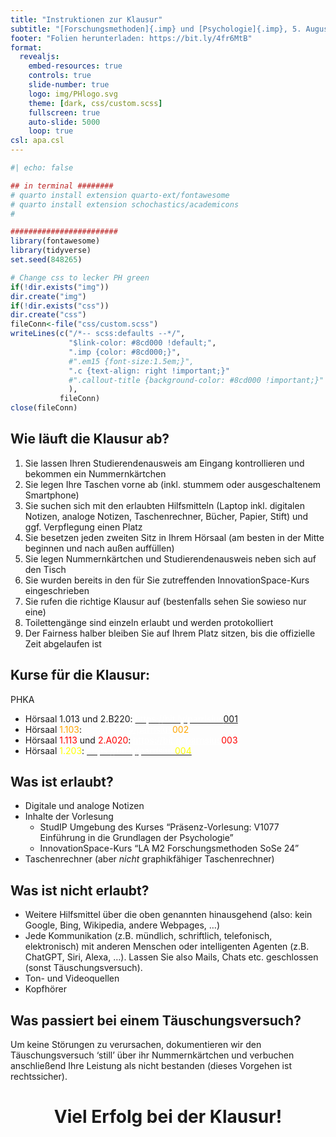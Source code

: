 ---
title: "Instruktionen zur Klausur"
subtitle: "[Forschungsmethoden]{.imp} und [Psychologie]{.imp}, 5. August 2024"
footer: "Folien herunterladen: https://bit.ly/4fr6MtB"
format: 
  revealjs:
    embed-resources: true
    controls: true
    slide-number: true
    logo: img/PHlogo.svg
    theme: [dark, css/custom.scss]
    fullscreen: true
    auto-slide: 5000
    loop: true
csl: apa.csl
---

```{r hidden chunk which creates template stuff}
#| echo: false

## in terminal ########
# quarto install extension quarto-ext/fontawesome
# quarto install extension schochastics/academicons
#

########################
library(fontawesome)
library(tidyverse)
set.seed(848265)

# Change css to lecker PH green
if(!dir.exists("img"))
dir.create("img")
if(!dir.exists("css"))
dir.create("css")
fileConn<-file("css/custom.scss")
writeLines(c("/*-- scss:defaults --*/",
             "$link-color: #8cd000 !default;",
             ".imp {color: #8cd000;}",
             #".em15 {font-size:1.5em;}",
             ".c {text-align: right !important;}"
             #".callout-title {background-color: #8cd000 !important;}"
             ),
           fileConn)
close(fileConn)
```

## Wie läuft die Klausur ab? {.smaller}

(@) Sie lassen Ihren Studierendenausweis am Eingang kontrollieren und bekommen ein Nummernkärtchen
(@) Sie legen Ihre Taschen vorne ab (inkl. stummem oder ausgeschaltenem Smartphone)
(@) Sie suchen sich mit den erlaubten Hilfsmitteln (Laptop inkl. digitalen Notizen, analoge Notizen, Taschenrechner, Bücher, Papier, Stift) und ggf. Verpflegung einen Platz
(@) Sie besetzen jeden zweiten Sitz in Ihrem Hörsaal (am besten in der Mitte beginnen und nach außen auffüllen)
(@) Sie legen Nummernkärtchen und Studierendenausweis neben sich auf den Tisch
(@) Sie wurden bereits in den für Sie zutreffenden InnovationSpace-Kurs eingeschrieben
(@) Sie rufen die [richtige]{.imp} Klausur auf (bestenfalls sehen Sie sowieso nur eine)
(@) Toilettengänge sind einzeln erlaubt und werden protokolliert
(@) Der Fairness halber bleiben Sie auf Ihrem Platz sitzen, bis die offizielle Zeit abgelaufen ist


## Kurse für die Klausur:

[PHKA]{.imp}

* Hörsaal [1.013]{.imp} und [2.B220]{.imp}: [[https://bit.ly/parrisius]{style="color:white"}[001]{.imp}](https://bit.ly/parrisius001){target="_blank"}
* Hörsaal [1.103]{style="color:orange;"}: [[https://bit.ly/parrisius]{style="color:white"}[002]{style="color:orange"}](https://bit.ly/parrisius002){style="color:white" target="_blank"}
* Hörsaal [1.113]{style="color:red;"} und [2.A020]{style="color:red"}: [[https://bit.ly/parrisius]{style="color:white"}[003]{style="color:red"}](https://bit.ly/parrisius003){style="color:white" target="_blank"}
* Hörsaal [1.203]{style="color:yellow;"}: [[https://bit.ly/parrisius]{style="color:white"}[004]{style="color:yellow"}](https://bit.ly/parrisius004){target="_blank"}


## {.smaller}



::: {.callout-note}
## Was ist erlaubt?

* Digitale und analoge Notizen
* Inhalte der Vorlesung
    * StudIP Umgebung des Kurses "Präsenz-Vorlesung: V1077 Einführung in die Grundlagen der Psychologie"
    * InnovationSpace-Kurs "LA M2 Forschungsmethoden SoSe 24"
* Taschenrechner (aber *nicht* graphikfähiger Taschenrechner)
:::

::: {.callout-important}
## Was ist nicht erlaubt?

* Weitere Hilfsmittel über die oben genannten hinausgehend (also: kein Google, Bing, Wikipedia, andere Webpages, ...)
* Jede Kommunikation (z.B. mündlich, schriftlich, telefonisch, elektronisch) mit anderen Menschen oder intelligenten Agenten (z.B. ChatGPT, Siri, Alexa, ...). Lassen Sie also Mails, Chats etc. geschlossen (sonst Täuschungsversuch).
* Ton- und Videoquellen
* Kopfhörer
:::

::: {.callout-warning}
## Was passiert bei einem Täuschungsversuch?
Um keine Störungen zu verursachen, dokumentieren wir den Täuschungsversuch 'still' über ihr Nummernkärtchen und verbuchen anschließend Ihre Leistung als nicht bestanden (dieses Vorgehen ist rechtssicher).
:::

# Viel Erfolg bei der Klausur! {style="text-align: center;"}

